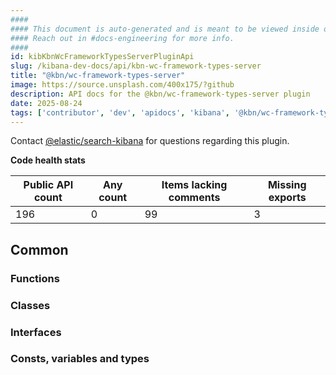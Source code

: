 ```yaml
---
####
#### This document is auto-generated and is meant to be viewed inside our experimental, new docs system.
#### Reach out in #docs-engineering for more info.
####
id: kibKbnWcFrameworkTypesServerPluginApi
slug: /kibana-dev-docs/api/kbn-wc-framework-types-server
title: "@kbn/wc-framework-types-server"
image: https://source.unsplash.com/400x175/?github
description: API docs for the @kbn/wc-framework-types-server plugin
date: 2025-08-24
tags: ['contributor', 'dev', 'apidocs', 'kibana', '@kbn/wc-framework-types-server']
---
```




Contact [@elastic/search-kibana](https://github.com/orgs/elastic/teams/search-kibana) for questions regarding this plugin.

**Code health stats**

| Public API count  | Any count | Items lacking comments | Missing exports |
|-------------------|-----------|------------------------|-----------------|
| 196 | 0 | 99 | 3 |

## Common

### Functions
<DocDefinitionList data={kbnWcFrameworkTypesServerObj.common.functions}/>

### Classes
<DocDefinitionList data={kbnWcFrameworkTypesServerObj.common.classes}/>

### Interfaces
<DocDefinitionList data={kbnWcFrameworkTypesServerObj.common.interfaces}/>

### Consts, variables and types
<DocDefinitionList data={kbnWcFrameworkTypesServerObj.common.misc}/>


